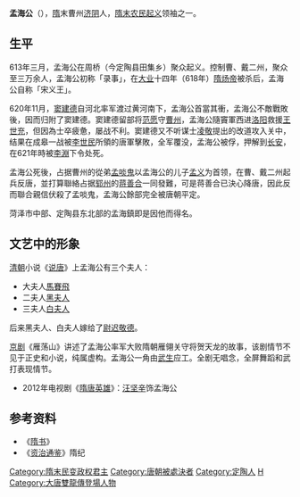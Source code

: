 '''孟海公'''（{{bd||？|621年}}），[[隋朝|隋]]末曹州[[济阴县|济阴]]人，[[隋末民变|隋末农民起义]]领袖之一。

==生平==
613年三月，孟海公在周桥（今定陶县田集乡）聚众起义。控制曹、戴二州，聚众至三万余人，孟海公初称「录事」，在[[大业|大业]]十四年（618年）[[隋炀帝|隋炀帝]]被杀后，孟海公自称「宋义王」。

620年11月，[[窦建德|窦建德]]自河北率军渡过黄河南下，孟海公首當其衝，孟海公不敵戰敗後，因而归附了窦建德。窦建德留部将[[范愿|范愿]]守[[曹州|曹州]]，孟海公隨竇軍西进[[洛阳市|洛阳]]救援[[王世充|王世充]]，但因為士卒疲惫，屡战不利。窦建德又不听谋士[[凌敬|凌敬]]提出的改道攻入关中，结果在成皋一战被[[唐太宗|李世民]]所領的唐軍擊敗，全军覆没，孟海公被俘，押解到[[长安|长安]]，在621年時被[[李渊|李淵]]下令处死。

孟海公死後，占据曹州的從弟[[孟啖鬼|孟啖鬼]]以孟海公的儿子[[孟义|孟义]]为首领，在曹、戴二州起兵反唐，並打算聯絡占据[[鄆州|郓州]]的[[蒋善合|蒋善合]]一同發難，可是蒋善合已決心降唐，因此反而聯合親信伏殺了孟啖鬼，孟海公餘部完全被唐朝平定。

菏泽市中部、定陶县东北部的孟海鎮即是因他而得名。

==文艺中的形象==
[[清朝|清朝]]小说《[[說唐|说唐]]》上孟海公有三个夫人：
* 大夫人[[馬賽飛|馬賽飛]]
* 二夫人[[黑白夫人|黑夫人]]
* 三夫人[[黑白夫人|白夫人]]
后来黑夫人、白夫人嫁给了[[尉迟恭|尉迟敬德]]。

[[京剧|京剧]]《雁荡山》讲述了孟海公率军大败隋朝雁翎关守将贺天龙的故事，该剧情节不见于正史和小说，纯属虚构。孟海公一角由[[武生|武生]]应工。全剧无唱念，全屏舞蹈和武打表现情节。

*2012年电视剧《[[隋唐英雄|隋唐英雄]]》：[[汪坚辛|汪坚辛]]饰孟海公
==参考资料==
*《[[隋书|隋书]]》
*《[[资治通鉴|资治通鉴]]》隋纪

{{中國民變起事領袖}}

{{DEFAULTSORT:M}}
[[Category:隋末民变政权君主|Category:隋末民变政权君主]]
[[Category:唐朝被處決者|Category:唐朝被處決者]]
[[Category:定陶人|Category:定陶人]]
[[Category:孟姓|H]]
[[Category:大唐雙龍傳登場人物|Category:大唐雙龍傳登場人物]]